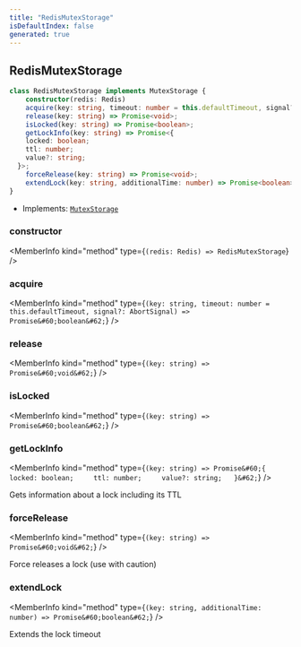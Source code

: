 ```yaml
---
title: "RedisMutexStorage"
isDefaultIndex: false
generated: true
---
```



<!-- This file was generated from the CommandKit source. Do not modify. Instead, re-run the "docgen" script -->


## RedisMutexStorage

<GenerationInfo sourceFile="packages/redis/src/mutex-storage.ts" sourceLine="4" packageName="@commandkit/redis" />



```ts title="Signature"
class RedisMutexStorage implements MutexStorage {
    constructor(redis: Redis)
    acquire(key: string, timeout: number = this.defaultTimeout, signal?: AbortSignal) => Promise<boolean>;
    release(key: string) => Promise<void>;
    isLocked(key: string) => Promise<boolean>;
    getLockInfo(key: string) => Promise<{
    locked: boolean;
    ttl: number;
    value?: string;
  }>;
    forceRelease(key: string) => Promise<void>;
    extendLock(key: string, additionalTime: number) => Promise<boolean>;
}
```
* Implements: <code><a href='/docs/api-reference/commandkit/interfaces/mutex-storage#mutexstorage'>MutexStorage</a></code>



<div className="members-wrapper">

### constructor

<MemberInfo kind="method" type={`(redis: Redis) => RedisMutexStorage`}   />


### acquire

<MemberInfo kind="method" type={`(key: string, timeout: number = this.defaultTimeout, signal?: AbortSignal) => Promise&#60;boolean&#62;`}   />


### release

<MemberInfo kind="method" type={`(key: string) => Promise&#60;void&#62;`}   />


### isLocked

<MemberInfo kind="method" type={`(key: string) => Promise&#60;boolean&#62;`}   />


### getLockInfo

<MemberInfo kind="method" type={`(key: string) => Promise&#60;{     locked: boolean;     ttl: number;     value?: string;   }&#62;`}   />

Gets information about a lock including its TTL
### forceRelease

<MemberInfo kind="method" type={`(key: string) => Promise&#60;void&#62;`}   />

Force releases a lock (use with caution)
### extendLock

<MemberInfo kind="method" type={`(key: string, additionalTime: number) => Promise&#60;boolean&#62;`}   />

Extends the lock timeout


</div>
